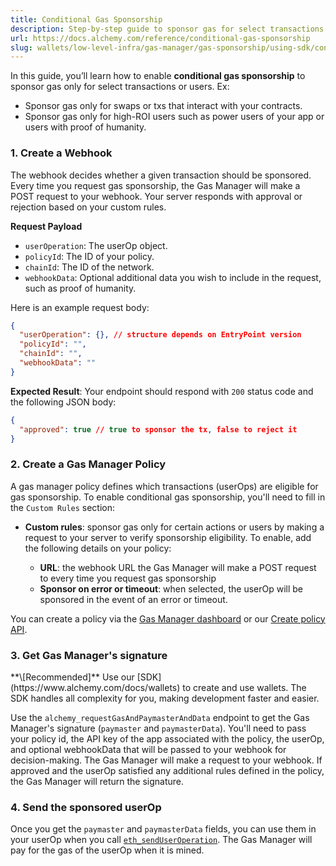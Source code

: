 ```yaml
---
title: Conditional Gas Sponsorship
description: Step-by-step guide to sponsor gas for select transactions and users.
url: https://docs.alchemy.com/reference/conditional-gas-sponsorship
slug: wallets/low-level-infra/gas-manager/gas-sponsorship/using-sdk/conditional-gas-sponsorship
---
```


In this guide, you’ll learn how to enable **conditional gas sponsorship** to sponsor gas only for select transactions or users. Ex:

- Sponsor gas only for swaps or txs that interact with your contracts.
- Sponsor gas only for high-ROI users such as power users of your app or users with proof of humanity.

### 1. Create a Webhook

The webhook decides whether a given transaction should be sponsored. Every time you request gas sponsorship, the Gas Manager will make a POST request to your webhook.
Your server responds with approval or rejection based on your custom rules.

**Request Payload**

- `userOperation`: The userOp object.
- `policyId`: The ID of your policy.
- `chainId`: The ID of the network.
- `webhookData`: Optional additional data you wish to include in the request, such as proof of humanity.

Here is an example request body:

```json
{
  "userOperation": {}, // structure depends on EntryPoint version
  "policyId": "",
  "chainId": "",
  "webhookData": ""
}
```

**Expected Result**: Your endpoint should respond with `200` status code and the following JSON body:

```json
{
  "approved": true // true to sponsor the tx, false to reject it
}
```

### 2. Create a Gas Manager Policy

A gas manager policy defines which transactions (userOps) are eligible for gas sponsorship. To enable conditional gas sponsorship, you'll need to fill in the `Custom Rules` section:

- **Custom rules**: sponsor gas only for certain actions or users by making a request to your server to verify sponsorship eligibility. To enable, add the following details on your policy:

  - **URL**: the webhook URL the Gas Manager will make a POST request to every time you request gas sponsorship
  - **Sponsor on error or timeout**: when selected, the userOp will be sponsored in the event of an error or timeout.

You can create a policy via the [Gas Manager dashboard](https://dashboard.alchemy.com/gas-manager/policy/create/?a=api-docs) or our [Create policy API](https://www.alchemy.com/docs/wallets/api/gas-manager-admin-api/admin-api-endpoints/create-policy).

### 3. Get Gas Manager's signature

<Info>
  **\[Recommended]** Use our [SDK](https://www.alchemy.com/docs/wallets) to
  create and use wallets. The SDK handles all complexity for you, making
  development faster and easier.
</Info>

Use the `alchemy_requestGasAndPaymasterAndData` endpoint to get the Gas Manager's signature (`paymaster` and `paymasterData`). You'll need to pass your policy id, the API key of the app associated with the policy, the userOp, and optional webhookData that will be passed to your webhook for decision-making.
The Gas Manager will make a request to your webhook. If approved and the userOp satisfied any additional rules defined in the policy, the Gas Manager will return the signature.

### 4. Send the sponsored userOp

Once you get the `paymaster` and `paymasterData` fields, you can use them in your userOp when you call [`eth_sendUserOperation`](/reference/eth-senduseroperation). The Gas Manager will pay for the gas of the userOp when it is mined.

